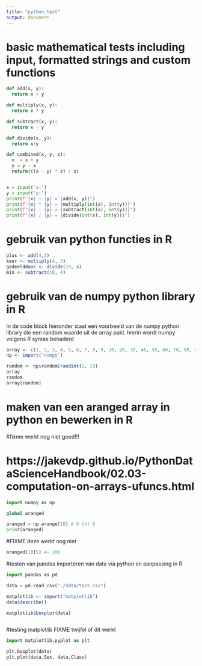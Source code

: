 ```yaml
---
title: "python_test"
output: document
---
```

# basic mathematical tests including input, formatted strings and custom functions

``` python

def add(x, y):
  return x + y

def multiply(x, y):
  return x * y

def subtract(x, y):
  return x - y

def divide(x, y):
  return x/y

def combined(x, y, z):
  x  = x + y
  y = y - x
  return(((x - y) * z) / x)


x = input('x:')
y = input('y:')
print(f"{x} + {y} = {add(x, y)}")
print(f"{x} * {y} = {multiply(int(x), int(y))}")
print(f"{x} - {y} = {subtract(int(x), int(y))}")
print(f"{x} / {y} = {divide(int(x), int(y))}")


```

# gebruik van python functies in R
```r
plus <- add(4,3)
keer <- multiply(4, 3)
gedeelddoor <- divide(10, 4)
min <- subtract(10, 4)

```


# gebruik van de numpy python library in R
In de code block hieronder staat een voorbeeld van de numpy python library die
een random waarde uit de array pakt. hierin wordt numpy volgens R syntax benaderd

```r
array <- c(1, 2, 3, 4, 5, 6, 7, 8, 9, 10, 20, 30, 40, 50, 60, 70, 80, 90, 100)
np <- import('numpy')

random <- np$random$randint(1, 19)
array
random
array[random]

```
# maken van een aranged array in python en bewerken in R
#fixme werkt nog niet goed!!!

# https://jakevdp.github.io/PythonDataScienceHandbook/02.03-computation-on-arrays-ufuncs.html


```python
import numpy as np

global aranged

aranged = np.arange(10) # 0 tot 9
print(aranged)

```
#FIXME deze werkt nog niet
```r
aranged[1][5] <- 100

```


#testen van pandas
importeren van data via python en aanpassing in R
```python
import pandas as pd

data = pd.read_csv("./data/test.csv")

```

```r
matplotlib <- import("matplotlib")
data$describe()

matplotlib$boxplot(data)



```
#testing matplotlib
FIXME twijfel of dit werkt

```python
import matplotlib.pyplot as plt

plt.boxplot(data)
plt.plot(data.Sex, data.Class)

```



